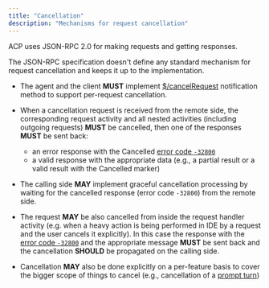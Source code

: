 ```yaml
---
title: "Cancellation"
description: "Mechanisms for request cancellation"
---
```


ACP uses JSON-RPC 2.0 for making requests and getting responses.

The JSON-RPC specification doesn't define any standard mechanism for request cancellation and keeps it up to the implementation.

- The agent and the client **MUST** implement [$/cancelRequest](./schema#%24%2Fcancelrequest) notification method to support per-request cancellation.

- When a cancellation request is received from the remote side, the corresponding request activity and all nested activities (including outgoing requests) **MUST** be cancelled, then one of the responses **MUST** be sent back:
  - an error response with the Cancelled [error code `-32800`](./schema#param-code)
  - a valid response with the appropriate data (e.g., a partial result or a valid result with the Cancelled marker)

- The calling side **MAY** implement graceful cancellation processing by waiting for the cancelled response (error code `-32800`) from the remote side.

- The request **MAY** be also cancelled from inside the request handler activity (e.g. when a heavy action is being performed in IDE by a request and the user cancels it explicitly). In this case the response with the [error code `-32800`](./schema#param-code) and the appropriate message **MUST** be sent back and the cancellation **SHOULD** be propagated on the calling side.

- Cancellation **MAY** also be done explicitly on a per-feature basis to cover the bigger scope of things to cancel (e.g., cancellation of a [prompt turn](./prompt-turn#cancellation))
